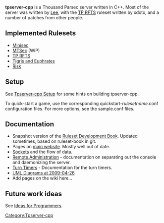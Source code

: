 '''tpserver-cpp''' is a Thousand Parsec server written in C++. Most of the server was written by [[User:Lee Begg|Lee]], with the [[TP RFTS]] ruleset written by xdotx, and a number of patches from other people.

==Implemented Rulesets==
* [[Minisec]]
* [[MTSec]] (WIP)
* [[TP RFTS]]
* [[Tigris and Euphrates]]
* [[Risk]]

==Setup==
See [[Tpserver-cpp Setup]] for some hints on building tpserver-cpp.

To quick-start a game, use the corresponding quickstart-''rulesetname''.conf configuration files. For more options, see the sample.conf files.

==Documentation==

* Snapshot version of the [http://code.thousandparsec.net/~lee/ruleset-book.pdf Ruleset Development Book]. Updated sometimes, based on ruleset-book in git. 
* Pages on [http://www.thousandparsec.net/tp/dev/documents/tpserver-cpp main website]. Mostly well out of date.
* [[Tpserver-cpp/Sockets|Sockets]] and the flow of data.
* [[Tpserver-cpp/Admin|Remote Administration]] - documentation on separating out the console and daemonizing the server.
* [[Tpserver-cpp/Turn Timers|Turn Timers]] - Documentation for the turn timers.
* [[Tpserver-cpp/UML 200904|UML Diagrams at 2009-04-26]]
* Add pages on the wiki here...

==Future work ideas==
See [[Ideas for Programmers]].

[[Category:Tpserver-cpp]]